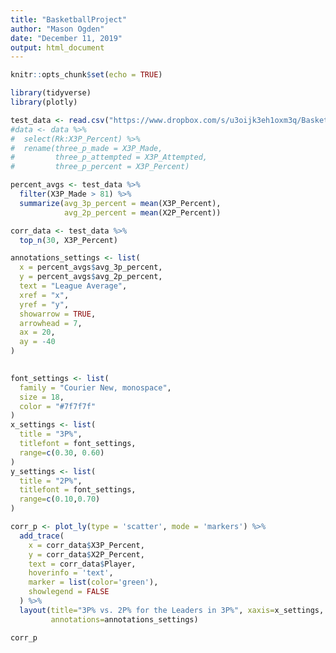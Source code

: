 ```yaml
---
title: "BasketballProject"
author: "Mason Ogden"
date: "December 11, 2019"
output: html_document
---
```


```r
knitr::opts_chunk$set(echo = TRUE)
```

```r
library(tidyverse)
library(plotly)
```


```r
test_data <- read.csv("https://www.dropbox.com/s/u3oijk3eh1oxm3q/BasketballData.csv?dl=1")
#data <- data %>%
#  select(Rk:X3P_Percent) %>%
#  rename(three_p_made = X3P_Made,
#         three_p_attempted = X3P_Attempted, 
#         three_p_percent = X3P_Percent)

```


```r

percent_avgs <- test_data %>%
  filter(X3P_Made > 81) %>%
  summarize(avg_3p_percent = mean(X3P_Percent),
            avg_2p_percent = mean(X2P_Percent))

corr_data <- test_data %>% 
  top_n(30, X3P_Percent)

annotations_settings <- list(
  x = percent_avgs$avg_3p_percent,
  y = percent_avgs$avg_2p_percent,
  text = "League Average",
  xref = "x",
  yref = "y",
  showarrow = TRUE,
  arrowhead = 7,
  ax = 20,
  ay = -40
)
  

font_settings <- list(
  family = "Courier New, monospace",
  size = 18,
  color = "#7f7f7f"
)
x_settings <- list(
  title = "3P%",
  titlefont = font_settings,
  range=c(0.30, 0.60)
)
y_settings <- list(
  title = "2P%",
  titlefont = font_settings,
  range=c(0.10,0.70)
)

corr_p <- plot_ly(type = 'scatter', mode = 'markers') %>%
  add_trace(
    x = corr_data$X3P_Percent, 
    y = corr_data$X2P_Percent,
    text = corr_data$Player,
    hoverinfo = 'text',
    marker = list(color='green'),
    showlegend = FALSE
  ) %>%
  layout(title="3P% vs. 2P% for the Leaders in 3P%", xaxis=x_settings, yaxis=y_settings,
         annotations=annotations_settings)

corr_p
```

